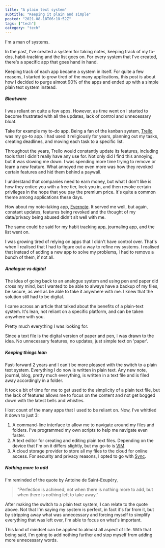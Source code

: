 ```yaml
---
title: "A plain text system"
subtitle: "Keeping it plain and simple"
posted: "2021-08-18T06:18:52Z"
tags: ["tech"]
category: "tech"
---
```


I'm a man of systems.

In the past, I've created a system for taking notes, keeping track of my to-dos, habit-tracking and the list goes on. For every system that I've created, there's a specific app that goes hand in hand.

Keeping track of each app became a system in itself. For quite a few reasons, I started to grow tired of the many applications, this post is about how I decided to purge almost 90% of the apps and ended up with a simple plain text system instead.

##### Bloatware

I was reliant on quite a few apps. However, as time went on I started to become frustrated with all the updates, lack of control and unnecessary bloat.

Take for example my to-do app. Being a fan of the kanban system, [Trello](https://trello.com/) was my go-to app. I had used it religiously for years, planning out my tasks, creating deadlines, and moving each task to a specific list.

Throughout the years, Trello would constantly update its features, including tools that I didn't really have any use for. Not only did I find this annoying, but it was slowing me down. I was spending more time trying to remove or learn a new feature. What annoyed me even more was how they revoked certain features and hid them behind a paywall.

I understand that companies need to earn money, but what I don't like is how they entice you with a free tier, lock you in, and then revoke certain privileges in the hope that you pay the premium price. It's quite a common theme among applications these days.

How about my note-taking app, [Evernote](https://evernote.com/). It served me well, but again, constant updates, features being revoked and the thought of my data/privacy being abused didn't sit well with me.

The same could be said for my habit tracking app, journaling app, and the list went on.

I was growing tired of relying on apps that I didn't have control over. That's when I realised that I had to figure out a way to refine my systems. I realised that instead of adding a new app to solve my problems, I had to remove a bunch of them, if not all.

##### Analogue vs digital

The idea of going back to an analogue system and using pen and paper did cross my mind, but I wanted to be able to always have a backup of my files, be secure, as well as be able to take it anywhere with me. I knew that the solution still had to be digital.

I came across an article that talked about the benefits of a plain-text system. It's lean, not reliant on a specific platform, and can be taken anywhere with you.

Pretty much everything I was looking for.

Since a text file is the digital version of paper and pen, I was drawn to the idea. No unnecessary features, no updates, just simple text on 'paper'.

##### Keeping things lean

Fast-forward 2 years and I can't be more pleased with the switch to a plain text system. Everything I do now is written in plain text. Any new note, journal, blog, pretty much everything, is written in a text file and is filed away accordingly in a folder.

It took a bit of time for me to get used to the simplicity of a plain text file, but the lack of features allows me to focus on the content and not get bogged down with the latest bells and whistles.

I lost count of the many apps that I used to be reliant on. Now, I've whittled it down to just 3:

1. A command-line interface to allow me to navigate around my files and folders. I've programmed my own scripts to help me navigate even faster.
2. A text editor for creating and editing plain text files. Depending on the device that I'm on it differs slightly, but my go-to is [VIM](https://www.vim.org/).
3. A cloud storage provider to store all my files to the cloud for online access. For security and privacy reasons, I opted to go with [Sync](https://sync.com).

##### Nothing more to add

I'm reminded of the quote by Antoine de Saint-Exupéry,

> "Perfection is achieved, not when there is nothing more to add, but when there is nothing left to take away."

After making the switch to a plain text system, I can relate to the quote above. Not that I'm saying my system is perfect, in fact it's far from it, but by stripping away what was unnecessary and forcing myself to simplify everything that was left over, I'm able to focus on what's important.

This kind of mindset can be applied to almost all aspect of life. With that being said, I'm going to add nothing further and stop myself from adding more unnecessary words.
